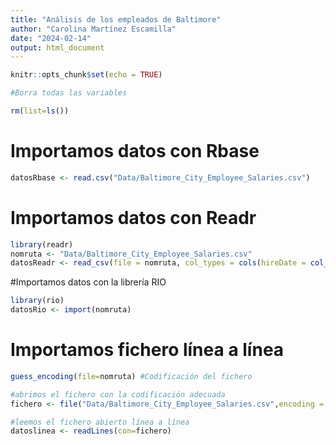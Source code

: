 ```yaml
---
title: "Análisis de los empleados de Baltimore"
author: "Carolina Martínez Escamilla"
date: "2024-02-14"
output: html_document
---
```


```r
knitr::opts_chunk$set(echo = TRUE)
```

```r
#Borra todas las variables

rm(list=ls())
```

# Importamos datos con Rbase

```r
datosRbase <- read.csv("Data/Baltimore_City_Employee_Salaries.csv")

```

# Importamos datos con Readr

```r
library(readr)
nomruta <- "Data/Baltimore_City_Employee_Salaries.csv"
datosReadr <- read_csv(file = nomruta, col_types = cols(hireDate = col_date(format = "%Y-%m-%d")))
```

#Importamos datos con la librería RIO

```r
library(rio)
datosRio <- import(nomruta)

```

# Importamos fichero línea a línea

```r
guess_encoding(file=nomruta) #Codificación del fichero

#abrimos el fichero con la codificación adecuada
fichero <- file("Data/Baltimore_City_Employee_Salaries.csv",encoding = 'UTF-8')

#leemos el fichero abierto línea a línea
datoslinea <- readLines(con=fichero)
```


